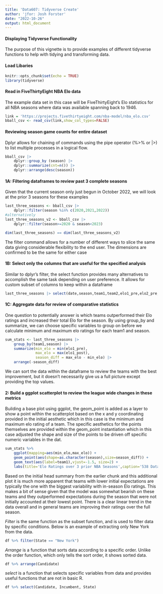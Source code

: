 ```yaml
---
title: 'Data607: Tidyverse Create'
author: 'jfor: Josh Forster'
date: "2022-10-26"
output: html_document
---
```



#### Displaying Tidyverse Functionality

The purpose of this vignette is to provide examples of different tidyverse functions to help with tidying and transforming data.

#### Load Libaries

```r
knitr::opts_chunk$set(echo = TRUE)
library(tidyverse)
```

#### Read in FiveThirtyEight NBA Elo data

The example data set in this case will be FiveThirtyEight's Elo statistics for all NBA seasons where data was available spanning back to 1946.

```r
link = 'https://projects.fivethirtyeight.com/nba-model/nba_elo.csv'
bball_csv <- read_csv(link,show_col_types=FALSE)

```

#### Reviewing season game counts for entire dataset

Dplyr allows for chaining of commands using the pipe operator (%>% or |>) to list multiple processes in a logical flow.

```r
bball_csv |>
    dplyr::group_by (season) |>
    dplyr::summarize(cnt=n()) |>
    dplyr::arrange(desc(season))
```
#### 1A: Filtering dataframes to review past 3 complete seasons

Given that the current season only just begun in October 2022, we will look at the prior 3 seasons for these examples

```r
last_three_seasons <- bball_csv |>
    dplyr::filter(season %in% c(2020,2021,2022))
#alternatively
last_three_seasons_v2 <- bball_csv |>
    dplyr::filter(season>=2020 & season<2023)

dim(last_three_seasons) == dim(last_three_seasons_v2)
```

The filter command allows for a number of different ways to slice the same data giving considerable flexibility to the end user. The dimensions are confirmed to be the same for either case 


#### 1B: Select only the columns that are useful for the specified analysis

Similar to dplyr's filter, the select function provides many alternatives to accomplish the same task depending on user preference. It allows for custom subset of columns to keep within a dataframe

```r
last_three_seasons |> select(date,season,team1,team2,elo1_pre,elo2_pre,elo1_post,elo2_post,score1,score2)
```
#### 1C: Aggregate data for review of comparative statistics

One question to potentially answer is which teams outperformed their Elo ratings and increased their total Elo for the season. By using group_by and summarize, we can choose specific variables to group on before we calculate minimum and maximum elo ratings for each team1 and season.

```r
sum_stats <- last_three_seasons |>
    group_by(team1,season) |>
    summarize(min_elo = min(elo1_pre),
              max_elo = max(elo1_post),
              season_diff = max_elo - min_elo) |>
    arrange(-season_diff)

```

We can sort the data within the dataframe to review the teams with the best improvement, but it doesn't necessarily give us a full picture except providing the top values.

#### 2: Build a ggplot scatterplot to review the league wide changes in these metrics

Building a base plot using ggplot, the geom_point is added as a layer to show a point within the scatterplot based on the x and y coordinating provided in the initial aesthetic which in this case is the minimum and maximum elo rating of a team. The specific aesthetics for the points themselves are provided within the geom_point instantiation which in this case adjusted the shape and size of the points to be driven off specific numeric variables in the dat.

```r
sum_stats %>%
    ggplot(mapping=aes(min_elo,max_elo)) +
    geom_point(aes(shape=as.character(season),size=season_diff)) +
    geom_text(aes(label=team1),vjust=-1.5, size=2) +
    labs(title='Elo Ratings over 3 prior NBA Seasons',caption='538 Data Set',size='Season Elo Difference',shape='Season')
```

Based on the initial head summary from the earlier chunk and this additional plot it is much more apparent that teams with lower initial expectations are typically the one with the biggest variability with in-season Elo ratings. This makes a bit of sense given that the model was somewhat bearish on these teams and they outperformed expectations during the season that were not initially accounted at their lowest point. There is a clear linear trend in the data overall and in general teams are improving their ratings over the full season.

*Filter* is the same function as the subset function, and is used to filter data by specific conditions. Below is an example of extracting only New York from the data.

```r
df %>% filter(State == "New York") 
```

*Arrange* is a function that sorts data according to a specific order. Unlike the order function, which only tells the sort order, it shows sorted data.

```r
df %>% arrange(Candidate)
```

*select* is a function that selects specific variables from data and provides useful functions that are not in basic R.
```r
df %>% select(Candidate, Incumbent, State)
```